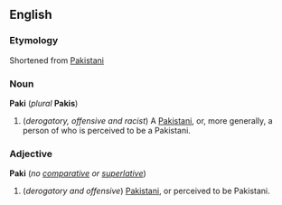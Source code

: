 ==English==
===Etymology===
Shortened from [[Pakistani]]

===Noun===
'''Paki''' (''plural'' '''Pakis''')

#(''derogatory, offensive and racist'') A [[Pakistani]], or, more generally, a person of who is perceived to be a Pakistani.

===Adjective===
'''Paki''' (''no [[comparative]] or [[superlative]]'')

#(''derogatory and offensive'') [[Pakistani]], or perceived to be Pakistani.